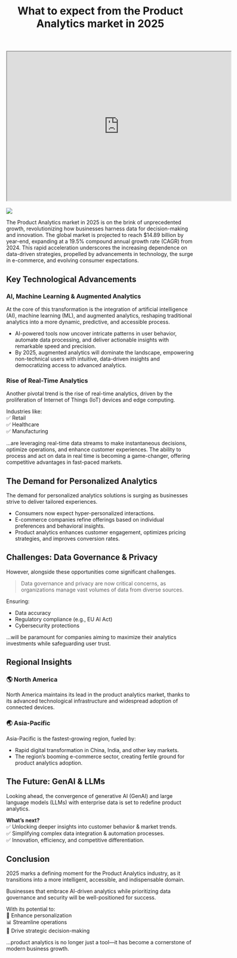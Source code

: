 ﻿---
title: "What to expect from the Product Analytics market in 2025"
publishedAt: "2025-02-15"
summary: "The Product Analytics market in 2025 is on the brink of unprecedented growth, revolutionizing how businesses harness data for decision-making and innovation. The global market is projected to reach $14.89 billion by year-end, expanding at a 19.5% compound annual growth rate (CAGR) from 2024. This rapid acceleration underscores the increasing dependence on data-driven strategies, propelled by advancements in technology, the surge in e-commerce, and evolving consumer expectations."
image: "https://datopus.blob.core.windows.net/blog/what-is-product-feature-analytics.jpg"
---

<div class="flex justify-center">
	<iframe class="blog-video" width="600" height="400" src="https://youtu.be/fZvrVa0pr24" allow="fullscreen"></iframe>
</div>
<br>

<img class="blog-image blog-image-right md:max-w-25" src="https://datopus.blob.core.windows.net/blog/product-analytics-vs-web-analytics-differences-benefits-and-examples.jpg" />

The Product Analytics market in 2025 is on the brink of unprecedented growth, revolutionizing how businesses harness data for decision-making and innovation. The global market is projected to reach $14.89 billion by year-end, expanding at a 19.5% compound annual growth rate (CAGR) from 2024. This rapid acceleration underscores the increasing dependence on data-driven strategies, propelled by advancements in technology, the surge in e-commerce, and evolving consumer expectations.

## Key Technological Advancements  

### AI, Machine Learning & Augmented Analytics  

At the core of this transformation is the integration of artificial intelligence (AI), machine learning (ML), and augmented analytics, reshaping traditional analytics into a more dynamic, predictive, and accessible process.  

- AI-powered tools now uncover intricate patterns in user behavior, automate data processing, and deliver actionable insights with remarkable speed and precision.  
- By 2025, augmented analytics will dominate the landscape, empowering non-technical users with intuitive, data-driven insights and democratizing access to advanced analytics.  

### Rise of Real-Time Analytics  

Another pivotal trend is the rise of real-time analytics, driven by the proliferation of Internet of Things (IoT) devices and edge computing.  

Industries like:  
✅ Retail  
✅ Healthcare  
✅ Manufacturing  

...are leveraging real-time data streams to make instantaneous decisions, optimize operations, and enhance customer experiences. The ability to process and act on data in real time is becoming a game-changer, offering competitive advantages in fast-paced markets.  

## The Demand for Personalized Analytics  

The demand for personalized analytics solutions is surging as businesses strive to deliver tailored experiences.  

- Consumers now expect hyper-personalized interactions.  
- E-commerce companies refine offerings based on individual preferences and behavioral insights.  
- Product analytics enhances customer engagement, optimizes pricing strategies, and improves conversion rates.  

## Challenges: Data Governance & Privacy  

However, alongside these opportunities come significant challenges.  

> Data governance and privacy are now critical concerns, as organizations manage vast volumes of data from diverse sources.  

Ensuring:  
- Data accuracy  
- Regulatory compliance (e.g., EU AI Act)  
- Cybersecurity protections  

...will be paramount for companies aiming to maximize their analytics investments while safeguarding user trust.  

## Regional Insights  

### 🌎 North America  
North America maintains its lead in the product analytics market, thanks to its advanced technological infrastructure and widespread adoption of connected devices.  

### 🌏 Asia-Pacific  
Asia-Pacific is the fastest-growing region, fueled by:  
- Rapid digital transformation in China, India, and other key markets.  
- The region’s booming e-commerce sector, creating fertile ground for product analytics adoption.  

## The Future: GenAI & LLMs  

Looking ahead, the convergence of generative AI (GenAI) and large language models (LLMs) with enterprise data is set to redefine product analytics.  

**What’s next?**  
✅ Unlocking deeper insights into customer behavior & market trends.  
✅ Simplifying complex data integration & automation processes.  
✅ Innovation, efficiency, and competitive differentiation.  

## Conclusion  

2025 marks a defining moment for the Product Analytics industry, as it transitions into a more intelligent, accessible, and indispensable domain.  

Businesses that embrace AI-driven analytics while prioritizing data governance and security will be well-positioned for success.  

With its potential to:  
🚀 Enhance personalization  
📊 Streamline operations  
🎯 Drive strategic decision-making  

...product analytics is no longer just a tool—it has become a cornerstone of modern business growth.  